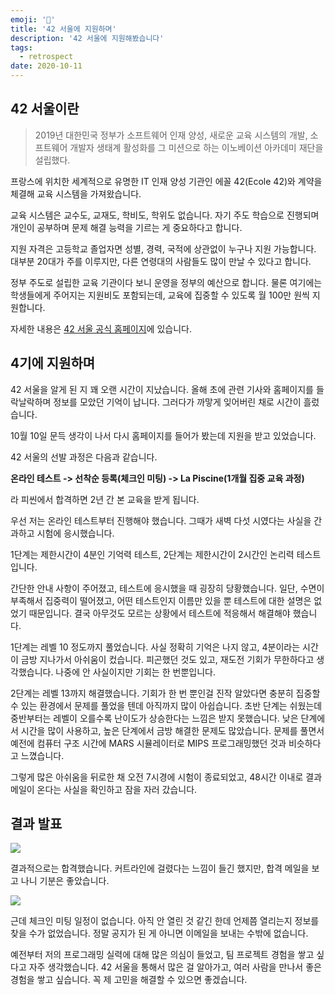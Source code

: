 ```yaml
---
emoji: '📝'
title: '42 서울에 지원하며'
description: '42 서울에 지원해봤습니다'
tags:
  - retrospect
date: 2020-10-11
---
```


## 42 서울이란

> 2019년 대한민국 정부가 소프트웨어 인재 양성, 새로운 교육 시스템의 개발, 소프트웨어 개발자 생태계 활성화를 그 미션으로 하는 이노베이션 아카데미 재단을 설립했다.

프랑스에 위치한 세계적으로 유명한 IT 인재 양성 기관인 에꼴 42(Ecole 42)와 계약을 체결해 교육 시스템을 가져왔습니다.

교육 시스템은 교수도, 교재도, 학비도, 학위도 없습니다. 자기 주도 학습으로 진행되며 개인이 공부하며 문제 해결 능력을 기르는 게 중요하다고 합니다.

지원 자격은 고등학교 졸업자면 성별, 경력, 국적에 상관없이 누구나 지원 가능합니다. 대부분 20대가 주를 이루지만, 다른 연령대의 사람들도 많이 만날 수 있다고 합니다.

정부 주도로 설립한 교육 기관이다 보니 운영을 정부의 예산으로 합니다. 물론 여기에는 학생들에게 주어지는 지원비도 포함되는데, 교육에 집중할 수 있도록 월 100만 원씩 지원합니다.

자세한 내용은 [42 서울 공식 홈페이지](https://42seoul.kr)에 있습니다.

## 4기에 지원하며

42 서울을 알게 된 지 꽤 오랜 시간이 지났습니다. 올해 초에 관련 기사와 홈페이지를 들락날락하며 정보를 모았던 기억이 납니다. 그러다가 까맣게 잊어버린 채로 시간이 흘렀습니다.

10월 10일 문득 생각이 나서 다시 홈페이지를 들어가 봤는데 지원을 받고 있었습니다.

42 서울의 선발 과정은 다음과 같습니다.

**온라인 테스트 -> 선착순 등록(체크인 미팅) -> La Piscine(1개월 집중 교육 과정)**

라 피씬에서 합격하면 2년 간 본 교육을 받게 됩니다.

우선 저는 온라인 테스트부터 진행해야 했습니다. 그때가 새벽 다섯 시였다는 사실을 간과하고 시험에 응시했습니다.

1단계는 제한시간이 4분인 기억력 테스트, 2단계는 제한시간이 2시간인 논리력 테스트입니다.

간단한 안내 사항이 주어졌고, 테스트에 응시했을 때 굉장히 당황했습니다. 일단, 수면이 부족해서 집중력이 떨어졌고, 어떤 테스트인지 이름만 있을 뿐 테스트에 대한 설명은 없었기 때문입니다. 결국 아무것도 모르는 상황에서 테스트에 적응해서 해결해야 했습니다.

1단계는 레벨 10 정도까지 풀었습니다. 사실 정확히 기억은 나지 않고, 4분이라는 시간이 금방 지나가서 아쉬움이 컸습니다. 피곤했던 것도 있고, 재도전 기회가 무한하다고 생각했습니다. 나중에 안 사실이지만 기회는 한 번뿐입니다.

2단계는 레벨 13까지 해결했습니다. 기회가 한 번 뿐인걸 진작 알았다면 충분히 집중할 수 있는 환경에서 문제를 풀었을 텐데 아직까지 많이 아쉽습니다. 초반 단계는 쉬웠는데 중반부터는 레벨이 오를수록 난이도가 상승한다는 느낌은 받지 못했습니다. 낮은 단계에서 시간을 많이 사용하고, 높은 단계에서 금방 해결한 문제도 많았습니다. 문제를 풀면서 예전에 컴퓨터 구조 시간에 MARS 시뮬레이터로 MIPS 프로그래밍했던 것과 비슷하다고 느꼈습니다.

그렇게 많은 아쉬움을 뒤로한 채 오전 7시경에 시험이 종료되었고, 48시간 이내로 결과 메일이 온다는 사실을 확인하고 잠을 자러 갔습니다.

## 결과 발표

![](0.png)

결과적으로는 합격했습니다. 커트라인에 걸렸다는 느낌이 들긴 했지만, 합격 메일을 보고 나니 기분은 좋았습니다.

![](1.png)

근데 체크인 미팅 일정이 없습니다. 아직 안 열린 것 같긴 한데 언제쯤 열리는지 정보를 찾을 수가 없었습니다. 정말 공지가 된 게 아니면 이메일을 보내는 수밖에 없습니다.

예전부터 저의 프로그래밍 실력에 대해 많은 의심이 들었고, 팀 프로젝트 경험을 쌓고 싶다고 자주 생각했습니다. 42 서울을 통해서 많은 걸 알아가고, 여러 사람을 만나서 좋은 경험을 쌓고 싶습니다. 꼭 제 고민을 해결할 수 있으면 좋겠습니다.
